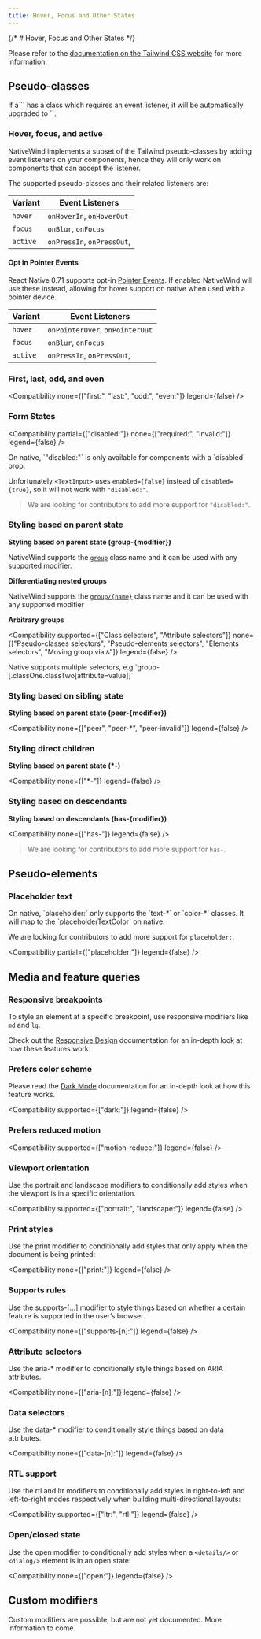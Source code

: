 ```yaml
---
title: Hover, Focus and Other States
---
```



{/* # Hover, Focus and Other States */}

Please refer to the [documentation on the Tailwind CSS website](https://tailwindcss.com/docs/hover-focus-and-other-states) for more information.

## Pseudo-classes <TwDocs href="https://tailwindcss.com/docs/hover-focus-and-other-states#pseudo-classes" />

<Callout type="tip">
If a `<View />` has a class which requires an event listener, it will be automatically upgraded to `<Pressable />`.
</Callout>

### Hover, focus, and active <TwDocs href="https://tailwindcss.com/docs/hover-focus-and-other-states#hover-focus-and-active" />

NativeWind implements a subset of the Tailwind pseudo-classes by adding event listeners on your components, hence they will only work on components that can accept the listener.

The supported pseudo-classes and their related listeners are:

| Variant  | Event Listeners            |
| -------- | -------------------------- |
| `hover`  | `onHoverIn`, `onHoverOut`  |
| `focus`  | `onBlur`, `onFocus`        |
| `active` | `onPressIn`, `onPressOut`, |

#### Opt in Pointer Events 

React Native 0.71 supports opt-in [Pointer Events](https://reactnative.dev/blog/2023/01/12/version-071#events). If enabled NativeWind will use these instead, allowing for hover support on native when used with a pointer device.

| Variant  | Event Listeners                 |
| -------- | ------------------------------- |
| `hover`  | `onPointerOver`, `onPointerOut` |
| `focus`  | `onBlur`, `onFocus`             |
| `active` | `onPressIn`, `onPressOut`,      |

### First, last, odd, and even <TwDocs href="https://tailwindcss.com/docs/hover-focus-and-other-states#first-last-odd-and-even" />


<Compatibility none={["first:", "last:", "odd:", "even:"]} legend={false} />

### Form States <TwDocs href="https://tailwindcss.com/docs/hover-focus-and-other-states#form-states" />


<Compatibility partial={["disabled:"]} none={["required:", "invalid:"]} legend={false} />

<Callout type="warn" title="CAUTION">
On native, `"disabled:"` is only available for components with a `disabled` prop.

Unfortunately `<TextInput>` uses `enabled={false}` instead of `disabled={true}`, so it will not work with `"disabled:"`.
</Callout>

>We are looking for contributors to add more support for `"disabled:"`.

### Styling based on parent state <TwDocs href="https://tailwindcss.com/docs/hover-focus-and-other-states#styling-based-on-parent-state" />

**Styling based on parent state (group-\{modifier\})**

NativeWind supports the [`group`](https://tailwindcss.com/docs/hover-focus-and-other-states#styling-based-on-parent-state) class name and it can be used with any supported modifier.

**Differentiating nested groups**

NativeWind supports the [`group/{name}`](https://tailwindcss.com/docs/hover-focus-and-other-states#differentiating-nested-groups) class name and it can be used with any supported modifier

**Arbitrary groups**

<Compatibility supported={["Class selectors", "Attribute selectors"]} none={["Pseudo-classes selectors", "Pseudo-elements selectors", "Elements selectors", "Moving group via `&`"]} legend={false} />

<Callout type="tip">
  Native supports multiple selectors, e.g `group-[.classOne.classTwo[attribute=value]]`
</Callout>


### Styling based on sibling state <TwDocs href="https://tailwindcss.com/docs/hover-focus-and-other-states#styling-based-on-sibling-state" />

**Styling based on parent state (peer-\{modifier\})**

<Compatibility none={["peer", "peer-*", "peer-invalid"]} legend={false} />

### Styling direct children <TwDocs href="https://tailwindcss.com/docs/hover-focus-and-other-states#styling-direct-children" />

**Styling based on parent state (*-)**

<Compatibility none={["*-"]} legend={false} />

### Styling based on descendants <TwDocs href="https://tailwindcss.com/docs/hover-focus-and-other-states#styling-based-on-descendants" />

**Styling based on descendants (has-\{modifier\})**

<Compatibility none={["has-"]} legend={false} />

> We are looking for contributors to add more support for `has-`.

## Pseudo-elements

### Placeholder text

<Callout type="tip">
On native, `placeholder:` only supports the `text-*` or `color-*` classes. It will map to the `placeholderTextColor` on native.

We are looking for contributors to add more support for `placeholder:`.
</Callout>

<Compatibility partial={["placeholder:"]} legend={false} />

## Media and feature queries

### Responsive breakpoints

To style an element at a specific breakpoint, use responsive modifiers like `md` and `lg`.

Check out the [Responsive Design](./responsive-design) documentation for an in-depth look at how these features work.

### Prefers color scheme

Please read the [Dark Mode](./dark-mode) documentation for an in-depth look at how this feature works.

<Compatibility supported={["dark:"]} legend={false} />

### Prefers reduced motion

<Compatibility supported={["motion-reduce:"]} legend={false} />

### Viewport orientation

Use the portrait and landscape modifiers to conditionally add styles when the viewport is in a specific orientation.

<Compatibility supported={["portrait:", "landscape:"]} legend={false} />

### Print styles

Use the print modifier to conditionally add styles that only apply when the document is being printed:

<Compatibility none={["print:"]} legend={false} />

### Supports rules

Use the supports-[...] modifier to style things based on whether a certain feature is supported in the user’s browser.

<Compatibility none={["supports-[n]:"]} legend={false} />

### Attribute selectors

Use the aria-\* modifier to conditionally style things based on ARIA attributes.

<Compatibility none={["aria-[n]:"]} legend={false} />

### Data selectors

Use the data-\* modifier to conditionally style things based on data attributes.

<Compatibility none={["data-[n]:"]} legend={false} />

### RTL support

Use the rtl and ltr modifiers to conditionally add styles in right-to-left and left-to-right modes respectively when building multi-directional layouts:

<Compatibility supported={["ltr:", "rtl:"]} legend={false} />

### Open/closed state

Use the open modifier to conditionally add styles when a `<details/>` or `<dialog/>` element is in an open state:

<Compatibility none={["open:"]} legend={false} />

## Custom modifiers

Custom modifiers are possible, but are not yet documented. More information to come.